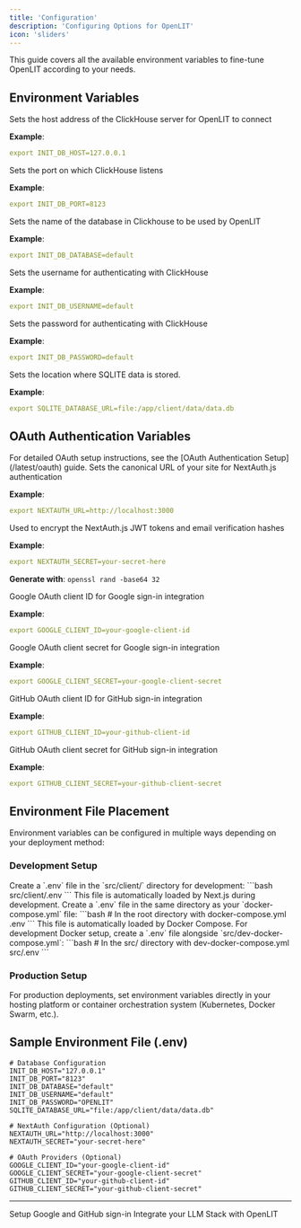 ```yaml
---
title: 'Configuration'
description: 'Configuring Options for OpenLIT'
icon: 'sliders'
---
```


This guide covers all the available environment variables to fine-tune OpenLIT according to your needs.

## Environment Variables

<ResponseField name="INIT_DB_HOST" required>
  Sets the host address of the ClickHouse server for OpenLIT to connect

  **Example**:
  ```yaml
  export INIT_DB_HOST=127.0.0.1
  ```
</ResponseField>

<ResponseField name="INIT_DB_PORT" required>
  Sets the port on which ClickHouse listens

  **Example**:
  ```yaml
  export INIT_DB_PORT=8123
  ```
</ResponseField>

<ResponseField name="INIT_DB_DATABASE" required>
  Sets the name of the database in Clickhouse to be used by OpenLIT

  **Example**:
  ```yaml
  export INIT_DB_DATABASE=default
  ```
</ResponseField>

<ResponseField name="INIT_DB_USERNAME" required>
  Sets the username for authenticating with ClickHouse

  **Example**:
  ```yaml
  export INIT_DB_USERNAME=default
  ```
</ResponseField>

<ResponseField name="INIT_DB_PASSWORD" required>
  Sets the password for authenticating with ClickHouse

  **Example**:
  ```yaml
  export INIT_DB_PASSWORD=default
  ```
</ResponseField>

<ResponseField name="SQLITE_DATABASE_URL" required>
  Sets the location where SQLITE data is stored.

  **Example**:
  ```yaml
  export SQLITE_DATABASE_URL=file:/app/client/data/data.db
  ```
</ResponseField>

## OAuth Authentication Variables

<Note>
For detailed OAuth setup instructions, see the [OAuth Authentication Setup](/latest/oauth) guide.
</Note>

<ResponseField name="NEXTAUTH_URL">
  Sets the canonical URL of your site for NextAuth.js authentication

  **Example**:
  ```yaml
  export NEXTAUTH_URL=http://localhost:3000
  ```
</ResponseField>

<ResponseField name="NEXTAUTH_SECRET">
  Used to encrypt the NextAuth.js JWT tokens and email verification hashes

  **Example**:
  ```yaml
  export NEXTAUTH_SECRET=your-secret-here
  ```
  
  **Generate with**: `openssl rand -base64 32`
</ResponseField>

<ResponseField name="GOOGLE_CLIENT_ID">
  Google OAuth client ID for Google sign-in integration

  **Example**:
  ```yaml
  export GOOGLE_CLIENT_ID=your-google-client-id
  ```
</ResponseField>

<ResponseField name="GOOGLE_CLIENT_SECRET">
  Google OAuth client secret for Google sign-in integration

  **Example**:
  ```yaml
  export GOOGLE_CLIENT_SECRET=your-google-client-secret
  ```
</ResponseField>

<ResponseField name="GITHUB_CLIENT_ID">
  GitHub OAuth client ID for GitHub sign-in integration

  **Example**:
  ```yaml
  export GITHUB_CLIENT_ID=your-github-client-id
  ```
</ResponseField>

<ResponseField name="GITHUB_CLIENT_SECRET">
  GitHub OAuth client secret for GitHub sign-in integration

  **Example**:
  ```yaml
  export GITHUB_CLIENT_SECRET=your-github-client-secret
  ```
</ResponseField>

## Environment File Placement

Environment variables can be configured in multiple ways depending on your deployment method:

### Development Setup

<Steps>
  <Step title="Client-side .env">
    Create a `.env` file in the `src/client/` directory for development:
    ```bash
    src/client/.env
    ```
    This file is automatically loaded by Next.js during development.
  </Step>
  
  <Step title="Docker Compose .env">
    Create a `.env` file in the same directory as your `docker-compose.yml` file:
    ```bash
    # In the root directory with docker-compose.yml
    .env
    ```
    This file is automatically loaded by Docker Compose.
  </Step>
  
  <Step title="Development Docker Compose .env">
    For development Docker setup, create a `.env` file alongside `src/dev-docker-compose.yml`:
    ```bash
    # In the src/ directory with dev-docker-compose.yml
    src/.env
    ```
  </Step>
</Steps>

### Production Setup

For production deployments, set environment variables directly in your hosting platform or container orchestration system (Kubernetes, Docker Swarm, etc.).

## Sample Environment File (.env)

```.env.example .env
# Database Configuration
INIT_DB_HOST="127.0.0.1"
INIT_DB_PORT="8123"
INIT_DB_DATABASE="default"
INIT_DB_USERNAME="default"
INIT_DB_PASSWORD="OPENLIT"
SQLITE_DATABASE_URL="file:/app/client/data/data.db"

# NextAuth Configuration (Optional)
NEXTAUTH_URL="http://localhost:3000"
NEXTAUTH_SECRET="your-secret-here"

# OAuth Providers (Optional)
GOOGLE_CLIENT_ID="your-google-client-id"
GOOGLE_CLIENT_SECRET="your-google-client-secret"
GITHUB_CLIENT_ID="your-github-client-id"
GITHUB_CLIENT_SECRET="your-github-client-secret"
```

---

<CardGroup cols={2}>
<Card title="OAuth Authentication" href="/latest/oauth" icon='shield-check'>
Setup Google and GitHub sign-in
</Card>
<Card title="Integrations" href="/latest/sdk/integrations/overview" icon='circle-nodes'>
Integrate your LLM Stack with OpenLIT 
</Card>
</CardGroup>